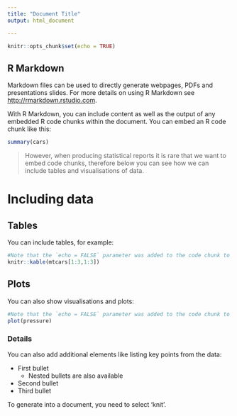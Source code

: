 ```yaml
---
title: "Document Title"
output: html_document

---
```


```r
knitr::opts_chunk$set(echo = TRUE)
```

## R Markdown

Markdown files can be used to directly generate webpages, PDFs and presentations slides. For more details on using R Markdown see <http://rmarkdown.rstudio.com>.

With R Markdown, you can include content as well as the output of any embedded R code chunks within the document. You can embed an R code chunk like this:

```r
summary(cars)
```

> However, when producing statistical reports it is rare that we want to embed code chunks, therefore below you can see how we can include tables and visualisations of data.

# Including data

## Tables

You can include tables, for example:

```r
#Note that the `echo = FALSE` parameter was added to the code chunk to prevent printing of the R code that generated the plot.
knitr::kable(mtcars[1:3,1:3])
```

## Plots

You can also show visualisations and plots:

```r
#Note that the `echo = FALSE` parameter was added to the code chunk to prevent printing of the R code that generated the plot.
plot(pressure)
```

### Details
You can also add additional elements like listing key points from the data:

* First bullet
  * Nested bullets are also available
* Second bullet
* Third bullet

To generate into a document, you need to select 'knit'.